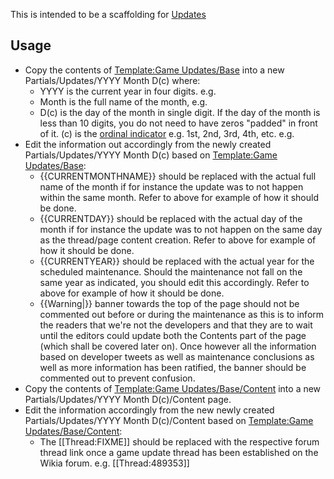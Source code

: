 This is intended to be a scaffolding for [http://kancolle.wikia.com/index.php?title=Special%3APrefixIndex&prefix=Partials%2FUpdates&namespace=0 Updates]

== Usage ==
* Copy the contents of [[Template:Game Updates/Base]] into a new Partials/Updates/YYYY Month D(c) where:
** YYYY is the current year in four digits. e.g. {{CURRENTYEAR}}
** Month is the full name of the month, e.g. {{CURRENTMONTHNAME}}
** D(c) is the day of the month in single digit. If the day of the month is less than 10 digits, you do not need to have zeros "padded" in front of it. (c) is the [[wikipedia:ordinal indicator|ordinal indicator]] e.g. 1st, 2nd, 3rd, 4th, etc. e.g. {{Ordinal|{{CURRENTDAY}}}}
* Edit the information out accordingly from the newly created Partials/Updates/YYYY Month D(c) based on [[Template:Game Updates/Base]]:
** <nowiki>{{CURRENTMONTHNAME}}</nowiki> should be replaced with the actual full name of the month if for instance the update was to not happen within the same month. Refer to above for example of how it should be done.
** <nowiki>{{CURRENTDAY}}</nowiki> should be replaced with the actual day of the month if for instance the update was to not happen on the same day as the thread/page content creation. Refer to above for example of how it should be done.
** <nowiki>{{CURRENTYEAR}}</nowiki> should be replaced with the actual year for the scheduled maintenance. Should the maintenance not fall on the same year as indicated, you should edit this accordingly. Refer to above for example of how it should be done.
** <nowiki>{{Warning|}}</nowiki> banner towards the top of the page should not be commented out before or during the maintenance as this is to inform the readers that we're not the developers and that they are to wait until the editors could update both the Contents part of the page (which shall be covered later on). Once however all the information based on developer tweets as well as maintenance conclusions as well as more information has been ratified, the banner should be commented out to prevent confusion.
* Copy the contents of [[Template:Game Updates/Base/Content]] into a new Partials/Updates/YYYY Month D(c)/Content page.
* Edit the information accordingly  from the new newly created Partials/Updates/YYYY Month D(c)/Content based on [[Template:Game Updates/Base/Content]]:
** The <nowiki>[[Thread:FIXME]]</nowiki> should be replaced with the respective forum thread link once a game update thread has been established on the Wikia forum. e.g. <nowiki>[[Thread:489353]]</nowiki>